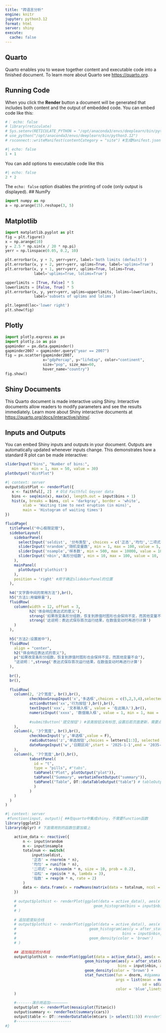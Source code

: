 ```yaml
---
title: "跨语言分析"
engine: knitr
jupyter: python3.12
format: html
server: shiny
execute:
  cache: false
---
```


## Quarto

Quarto enables you to weave together content and executable code into a finished document. To learn more about Quarto see <https://quarto.org>.

## Running Code

When you click the **Render** button a document will be generated that includes both content and the output of embedded code. You can embed code like this:

```r
#｜ echo: false
# library(reticulate)
# Sys.setenv(RETICULATE_PYTHON = "/opt/anaconda3/envs/deeplearn/bin/python3.12")
# use_python("/opt/anaconda3/envs/deeplearn/bin/python3.12")
# rsconnect::writeManifest(contentCategory = "site") #生成Manifest.json文件
```

```r
#| echo: false
1 + 1
```

You can add options to executable code like this

```r
#| echo: false
2 * 2
```

The `echo: false` option disables the printing of code (only output is displayed). \## NumPy

```python
import numpy as np
a = np.arange(15).reshape(3, 5)

```

## Matplotlib

```python
import matplotlib.pyplot as plt
fig = plt.figure()
x = np.arange(10)
y = 2.5 * np.sin(x / 20 * np.pi)
yerr = np.linspace(0.05, 0.2, 10)

plt.errorbar(x, y + 3, yerr=yerr, label='both limits (default)')
plt.errorbar(x, y + 2, yerr=yerr, uplims=True, label='uplims=True')
plt.errorbar(x, y + 1, yerr=yerr, uplims=True, lolims=True,
             label='uplims=True, lolims=True')

upperlimits = [True, False] * 5
lowerlimits = [False, True] * 5
plt.errorbar(x, y, yerr=yerr, uplims=upperlimits, lolims=lowerlimits,
             label='subsets of uplims and lolims')

plt.legend(loc='lower right')
plt.show(fig)
```

## Plotly

```python
import plotly.express as px
import plotly.io as pio
gapminder = px.data.gapminder()
gapminder2007 = gapminder.query("year == 2007")
fig = px.scatter(gapminder2007, 
                 x="gdpPercap", y="lifeExp", color="continent", 
                 size="pop", size_max=60,
                 hover_name="country")
fig.show()
```

## Shiny Documents

This Quarto document is made interactive using Shiny. Interactive documents allow readers to modify parameters and see the results immediately. Learn more about Shiny interactive documents at <https://quarto.org/docs/interactive/shiny/>.

## Inputs and Outputs

You can embed Shiny inputs and outputs in your document. Outputs are automatically updated whenever inputs change. This demonstrates how a standard R plot can be made interactive:

```r
sliderInput("bins", "Number of bins:",
            min = 1, max = 50, value = 30)
plotOutput("distPlot")
```

```r
#| context: server
output$distPlot <- renderPlot({
   x <- faithful[, 2]  # Old Faithful Geyser data
   bins <- seq(min(x), max(x), length.out = input$bins + 1)
   hist(x, breaks = bins, col = 'darkgray', border = 'white',
        xlab = 'Waiting time to next eruption (in mins)',
        main = 'Histogram of waiting times')
})
```


```r
fluidPage(
  titlePanel("中心极限定理"),
  sidebarLayout(
    sidebarPanel(
      selectInput('seldist', '分布类型', choices = c('正态','均匀','二项式','泊松','指数'), selected = '正态'),
      sliderInput('nrandom','随机变量数', min = 1, max = 100, value = 5, step = 5),
      sliderInput('nsample','样本数', min = 500, max = 10000, value = 1000, step = 500),
      sliderInput('nbin','条形分组数', min = 10, max = 100, value = 10, step = 5),
    ),
    mainPanel(
      plotOutput('plothist')
    ),
    position = 'right' #用于确定slidebarPanel的位置
  ),
  
  h4("文字靠中间的常用方法"),br(),
  h5("方法1:用偏移量"),
  fluidRow(
    column(width = 12, offset = 3,
           h2('体会响应表达式的意义'),
           strong('如果改变条形分组数，恢复到原值时图形也会保持不变，而其他变量不会'),br(),
           strong('这说明：表达式保存首次运行结果，在数值变动时再进行计算')
    )
  ),
  
  h5("方法2:设置居中"),
  fluidRow(
    align = "center",
    h2("体会响应表达式的意义"),
    p("如果改变条形分组数，恢复到原值时图形也会保持不变，而其他变量不会"),
    "这说明：",strong('表达式保存首次运行结果，在数值变动时再进行计算')
  ),
  
  br(),
  br(),
  
  fluidRow(
    column(2, '2个宽度', br(),br(),
           checkboxGroupInput('x','多选框',choices = c(5,2,3,4),selected = 5),
           actionButton('xx','行为按钮'),br(),br(),
           textInput('xxx', '文本输入框', value = '在此输入'),br(),
           numericInput('xxxx', '数值输入框', value = 1, min = 1, max = 100, step = 10)
           
           #submitButton('提交按钮') #该类按钮没有标签,设置后若页面更新，需要点击后才生效
    ),
    column(4, '3个宽度', br(),br(),
           checkboxInput('y','单选框',value = F),
           radioButtons('z','单选按钮',choices = letters[1:3], selected = 'c'),
           dateRangeInput('w','日期区间',start = '2025-1-1',end = '2035-12-31')
    ),
    column(6, '7个宽度',br(),br(),
           tabsetPanel(
             id = "t",
             type = "pills", #"tabs",
             tabPanel("Plot", plotOutput("plot")),
             tabPanel("Summary", verbatimTextOutput("summary")),
             tabPanel("Table", DT::dataTableOutput("table") # tableOutput("table")
             )
           )
    )
  )
)
```

```r
#| context: server
 #function(input, output){ ##在quarto中集成shiny，不需要function函数
library(ggplot2)
library(dplyr) # 下面需用到的函数包要加载上

    active_data <- reactive({
        n <- input$nrandom
        m <- input$nsample
        totalnum <- switch(
            input$seldist,
            '正态' = rnorm(m * n),
            '均匀' = runif(m * n),
            '二项式' = rbinom(m * n, size = 10, prob = 0.2),
            '泊松' = rpois(m * n, lambda = 3),
            '指数' = rexp(m * n, rate = 2)
        )
        data <- data.frame(x = rowMeans(matrix(data = totalnum, ncol = n)))
    })
    
    # output$plothist <- renderPlot(ggplot(data = active_data(), aes(x = x)) +
    #                                   geom_histogram(bins = input$nbin, alpha = 0.2, color = 'darkgreen')
    # )
    
    # 追加密度拟合线
    # output$plothist <- renderPlot(ggplot(data = active_data(), aes(x = x)) +
    #                                 geom_histogram(aes(y = after_stat(density)),
    #                                                bins = input$nbin, alpha = 0.2, color = 'darkgreen') +
    #                                 geom_density(color = 'brown')
    # )
    
    ## 追加指定的分布线
    output$plothist <- renderPlot(ggplot(data = active_data(), aes(x = x)) +
                                    geom_histogram(aes(y = after_stat(density)),
                                                   bins = input$nbin, alpha = 0.2, color = 'darkgreen') +
                                    geom_density(color = 'brown') +
                                    stat_function(fun = dnorm, #dgamma
                                                  args = list(mean = mean(active_data()$x),
                                                              sd = sd(active_data()$x)),
                                                  color = 'blue',linetype = 2, linewidth = 0.8)
    )
    
    #-------演示用追加————————
    output$plot <- renderPlot(mosaicplot(Titanic))
    output$summary <- renderText(summary(cars))
    output$table <- DT::renderDataTable(mtcars |> select(1:5)) #renderTable(mtcars)
    #-------------------------
#}
```


